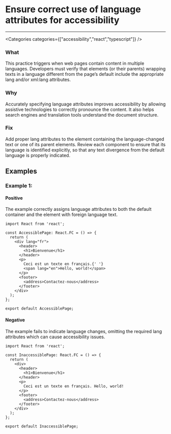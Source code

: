

# Ensure correct use of language attributes for accessibility

<Severity severity={SeverityLevels.MEDIUM} />

---

<Categories categories={["accessibility","react","typescript"]} />

### What
This practice triggers when web pages contain content in multiple languages. Developers must verify that elements (or their parents) wrapping texts in a language different from the page’s default include the appropriate lang and/or xml:lang attributes.

### Why
Accurately specifying language attributes improves accessibility by allowing assistive technologies to correctly pronounce the content. It also helps search engines and translation tools understand the document structure.

### Fix
Add proper lang attributes to the element containing the language-changed text or one of its parent elements. Review each component to ensure that its language is identified explicitly, so that any text divergence from the default language is properly indicated.

## Examples

### Example 1:

<!-- #example -->

#### Positive

<!-- #example_positive_description -->
The example correctly assigns language attributes to both the default container and the element with foreign language text.

<!-- #example_positive_code -->
```tsx
import React from 'react';

const AccessiblePage: React.FC = () => {
  return (
    <div lang="fr">
      <header>
        <h1>Bienvenue</h1>
      </header>
      <p>
        Ceci est un texte en français.{' '}
        <span lang="en">Hello, world!</span>
      </p>
      <footer>
        <address>Contactez-nous</address>
      </footer>
    </div>
  );
};

export default AccessiblePage;
```

#### Negative

<!-- #example_negative_description -->
The example fails to indicate language changes, omitting the required lang attributes which can cause accessibility issues.

<!-- #example_negative_code -->
```tsx
import React from 'react';

const InaccessiblePage: React.FC = () => {
  return (
    <div>
      <header>
        <h1>Bienvenue</h1>
      </header>
      <p>
        Ceci est un texte en français. Hello, world!
      </p>
      <footer>
        <address>Contactez-nous</address>
      </footer>
    </div>
  );
};

export default InaccessiblePage;
```